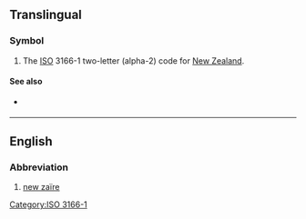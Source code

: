 {{also|nz|.nz|N.Z.}}
==Translingual==

===Symbol===
{{head|mul|symbol}}

# The [[ISO]] 3166-1 two-letter (alpha-2) code for [[New Zealand]].

====See also====
* {{l|mul|NZL}} {{qualifier|ISO 3166-1 alpha-3}}

[[Category:ISO 3166-1]]

----

==English==

===Abbreviation===
{{rfc-header|Abbreviation}}
{{head|en|abbreviation}}

# [[new zaïre]]